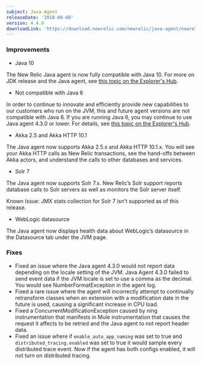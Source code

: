 ```yaml
---
subject: Java Agent
releaseDate: '2018-08-08'
version: 4.4.0
downloadLink: 'https://download.newrelic.com/newrelic/java-agent/newrelic-agent/4.4.0/'
---
```


### Improvements

* Java 10

The New Relic Java agent is now fully compatible with Java 10. For more on JDK release and the Java agent, see [this topic on the Explorer's Hub](https://discuss.newrelic.com/t/jdk-releases-and-the-java-agent/55013).

* Not compatible with Java 6

In order to continue to innovate and efficiently provide new capabilities to our customers who run on the JVM, this and future agent versions are not compatible with Java 6. If you are running Java 6, you may continue to use Java agent 4.3.0 or lower. For details, see [this topic on the Explorer's Hub](https://discuss.newrelic.com/t/with-support-for-java-10-new-relic-deprecates-java-6/57738).

* Akka 2.5 and Akka HTTP 10.1

The Java agent now supports Akka 2.5.x and Akka HTTP 10.1.x. You will see your Akka HTTP calls as New Relic transactions, see the hand-offs between Akka actors, and understand the calls to other databases and services.

* Solr 7

The Java agent now supports Solr 7.x. New Relic’s Solr support reports database calls to Solr servers as well as monitors the Solr server itself.

Known Issue: JMX stats collection for Solr 7 isn't supported as of this release.

* WebLogic datasource

The Java agent now displays health data about WebLogic’s datasource in the Datasource tab under the JVM page.

### Fixes

* Fixed an issue where the Java agent 4.3.0 would not report data depending on the locale setting of the JVM. Java Agent 4.3.0 failed to send event data if the JVM locale is set to use a comma as the decimal. You would see NumberFormatException in the agent log.
* Fixed a rare issue where the agent will incorrectly attempt to continually retransform classes when an extension with a modification date in the future is used, causing a significant increase in CPU load.
* Fixed a ConcurrentModificationException caused by ning instrumentation that manifests in Mule instrumentation that causes the request it affects to be retried and the Java agent to not report header data.
* Fixed an issue where if `enable_auto_app_naming` was set to true and `distributed_tracing.enabled` was set to true it would sample every distributed trace event. Now if the agent has both configs enabled, it will not turn on distributed tracing.
